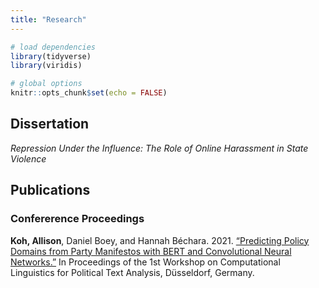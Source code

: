 ```yaml
---
title: "Research"
---
```


```r
# load dependencies 
library(tidyverse)
library(viridis)

# global options 
knitr::opts_chunk$set(echo = FALSE)
```

## Dissertation 

_Repression Under the Influence: The Role of Online Harassment in State Violence_ 

## Publications 

### Confererence Proceedings 

__Koh, Allison__, Daniel Boey, and Hannah Béchara. 2021. [“Predicting Policy Domains from Party Manifestos with BERT and Convolutional Neural Networks.”](https://osf.io/preprints/socarxiv/fjh4q/) In Proceedings of the 1st Workshop on Computational Linguistics for Political Text Analysis, Düsseldorf, Germany.
